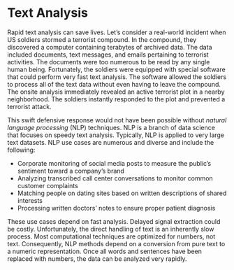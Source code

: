# Text Analysis

Rapid text analysis can save lives. Let’s consider a real-world incident when US soldiers stormed a terrorist compound. In the compound, they discovered a computer containing terabytes of archived data. The data included documents, text messages, and emails pertaining to terrorist activities. The documents were too numerous to be read by any single human being. Fortunately, the soldiers were equipped with special software that could perform very fast text analysis. The software allowed the soldiers to process all of the text data without even having to leave the compound. The onsite analysis immediately revealed an active terrorist plot in a nearby neighborhood. The soldiers instantly responded to the plot and prevented a terrorist attack.

This swift defensive response would not have been possible without *natural language processing* (NLP) techniques. NLP is a branch of data science that focuses on speedy text analysis. Typically, NLP is applied to very large text datasets. NLP use cases are numerous and diverse and include the following:

- Corporate monitoring of social media posts to measure the public’s sentiment toward a company’s brand
- Analyzing transcribed call center conversations to monitor common customer complaints
- Matching people on dating sites based on written descriptions of shared interests
- Processing written doctors’ notes to ensure proper patient diagnosis

These use cases depend on fast analysis. Delayed signal extraction could be costly. Unfortunately, the direct handling of text is an inherently slow process. Most computational techniques are optimized for numbers, not text. Consequently, NLP methods depend on a conversion from pure text to a numeric representation. Once all words and sentences have been replaced with numbers, the data can be analyzed very rapidly.